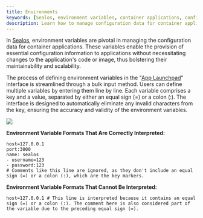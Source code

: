 ```yaml
---
title: Environments
keywords: [Sealos, environment variables, container applications, configuration management, App Launchpad]
description: Learn how to manage configuration data for container applications in Sealos using environment variables for better maintainability and scalability.
---
```


In [Sealos](https://usw.sailos.io), environment variables are pivotal in managing the configuration data for container
applications. These variables enable the provision of essential configuration information to applications without
necessitating changes to the application's code or image, thus bolstering their maintainability and scalability.

The process of defining environment variables in the "[App Launchpad](/guides/applaunchpad/applaunchpad.md)" interface
is streamlined through a bulk input method. Users can define multiple variables by entering them line by line. Each
variable comprises a key and a value, separated by either an equal sign (=) or a colon (:). The interface is designed to
automatically eliminate any invalid characters from the key, ensuring the accuracy and validity of the environment
variables.

![](./images/sealos-environments.png)

**Environment Variable Formats That Are Correctly Interpreted:**

```shell
host=127.0.0.1
port:3000
name: sealos
- username=123
- password:123
# Comments like this line are ignored, as they don't include an equal sign (=) or a colon (:), which are the key markers.
```

**Environment Variable Formats That Cannot Be Interpreted:**

```shell
host=127.0.0.1 # This line is interpreted because it contains an equal sign (=) or a colon (:). The comment here is also considered part of the variable due to the preceding equal sign (=).
```